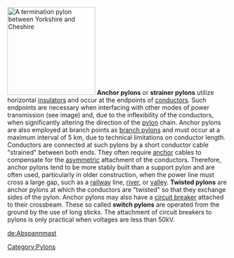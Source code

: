 [[Image:Pylon.jpg|thumb|200px|A termination [[pylon]] between [[Yorkshire]] and [[Cheshire]]]]
'''Anchor pylons''' or '''strainer pylons''' utilize horizontal [[insulators]] and occur at the endpoints of [[conductors]].  Such endpoints are necessary when interfacing with other modes of power transmission (see image) and, due to the inflexibility of the conductors, when significantly altering the direction of the [[pylon]] chain. Anchor pylons are also employed at branch points as [[branch pylon]]s and must occur at a maximum interval of 5 km, due to technical limitations on conductor length. Conductors are connected at such pylons by a short conductor cable "strained" between both ends. They often require [[anchor]] cables to compensate for the [[asymmetric]] attachment of the conductors.  Therefore, anchor pylons tend to be more stably built than a support pylon and are often used, particularly in older construction, when the power line must cross a large gap, such as a [[railway]] line, [[river]], or [[valley]].
'''Twisted pylons''' are anchor pylons at which the conductors are "twisted" so that they exchange sides of the pylon.
Anchor pylons may also have a [[circuit breaker]] attached to their crossbeam. These so called '''switch pylons''' are operated from the ground by the use of long sticks.  The attachment of circuit breakers to pylons is only practical when voltages are less than 50kV.


[[de:Abspannmast]]
[[Category:Pylons]]